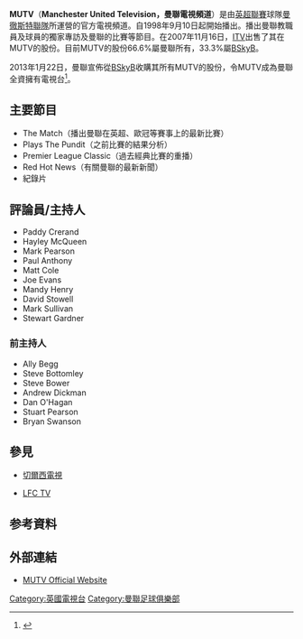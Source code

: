 '''MUTV'''（'''Manchester United Television，曼聯電視頻道'''）是由[[英超聯賽|英超聯賽]]球隊[[曼徹斯特聯隊|曼徹斯特聯隊]]所運營的官方電視頻道。自1998年9月10日起開始播出。播出曼聯教職員及球員的獨家專訪及曼聯的比賽等節目。在2007年11月16日，[[ITV|ITV]]出售了其在MUTV的股份。目前MUTV的股份66.6%屬曼聯所有，33.3%屬[[BSkyB|BSkyB]]。

2013年1月22日，曼聯宣佈從[[BSkyB|BSkyB]]收購其所有MUTV的股份，令MUTV成為曼聯全資擁有電視台<ref>{{cite news |language=en |url=http://www.manutd.com/en/News-And-Features/Club-News/2013/Jan/manchester-united-acquires-sky-stake-in-mutv.aspx |title=MUTV ownership changes |publisher=''manutd.com'' |date=2013-01-22 |accessdate=2013-05-24 |archive-date=2017-08-25 |archive-url=https://web.archive.org/web/20170825034230/http://www.manutd.com/en/News-And-Features/Club-News/2013/Jan/manchester-united-acquires-sky-stake-in-mutv.aspx |dead-url=no }}</ref>。

== 主要節目 ==
*The Match（播出曼聯在英超、歐冠等賽事上的最新比賽）
*Plays The Pundit（之前比賽的結果分析）
*Premier League Classic（過去經典比賽的重播）
*Red Hot News（有關曼聯的最新新聞）
*紀錄片

== 評論員/主持人 ==
*Paddy Crerand
*Hayley McQueen
*Mark Pearson
*Paul Anthony
*Matt Cole
*Joe Evans
*Mandy Henry
*David Stowell
*Mark Sullivan
*Stewart Gardner

=== 前主持人 ===
*Ally Begg
*Steve Bottomley
*Steve Bower
*Andrew Dickman
*Dan O'Hagan
*Stuart Pearson
*Bryan Swanson

== 參見 ==
*[[切爾西電視|切爾西電視]]

*[[LFC_TV|LFC TV]]

== 参考資料 ==
{{reflist}}

== 外部連結 ==
* [http://www.manutd.com/mutv MUTV Official Website] {{Wayback|url=http://www.manutd.com/mutv |date=20201213014453 }}

{{曼徹斯特聯隊}}

[[Category:英國電視台|Category:英國電視台]]
[[Category:曼聯足球俱樂部|Category:曼聯足球俱樂部]]